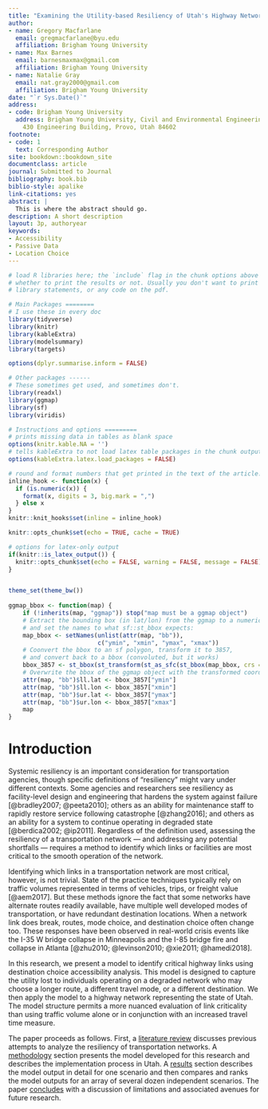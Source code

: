 ```yaml
---
title: "Examining the Utility-based Resiliency of Utah's Highway Network"
author:
- name: Gregory Macfarlane
  email: gregmacfarlane@byu.edu
  affiliation: Brigham Young University
- name: Max Barnes
  email: barnesmaxmax@gmail.com
  affiliation: Brigham Young University
- name: Natalie Gray
  email: nat.gray2000@gmail.com
  affiliation: Brigham Young University
date: "`r Sys.Date()`"
address:
- code: Brigham Young University
  address: Brigham Young University, Civil and Environmental Engineering Department,
    430 Engineering Building, Provo, Utah 84602
footnote:
- code: 1
  text: Corresponding Author
site: bookdown::bookdown_site
documentclass: article
journal: Submitted to Journal
bibliography: book.bib
biblio-style: apalike
link-citations: yes
abstract: |
  This is where the abstract should go.
description: A short description
layout: 3p, authoryear
keywords:
- Accessibility
- Passive Data
- Location Choice
---
```


```r
# load R libraries here; the `include` flag in the chunk options above tells
# whether to print the results or not. Usually you don't want to print the
# library statements, or any code on the pdf.

# Main Packages ========
# I use these in every doc
library(tidyverse)
library(knitr)
library(kableExtra)
library(modelsummary)
library(targets)

options(dplyr.summarise.inform = FALSE)

# Other packages ------
# These sometimes get used, and sometimes don't.
library(readxl)
library(ggmap)
library(sf)
library(viridis)

# Instructions and options =========
# prints missing data in tables as blank space
options(knitr.kable.NA = '') 
# tells kableExtra to not load latex table packages in the chunk output
options(kableExtra.latex.load_packages = FALSE) 

# round and format numbers that get printed in the text of the article.
inline_hook <- function(x) {
  if (is.numeric(x)) {
    format(x, digits = 3, big.mark = ",")
  } else x
}
knitr::knit_hooks$set(inline = inline_hook)

knitr::opts_chunk$set(echo = TRUE, cache = TRUE)

# options for latex-only output
if(knitr::is_latex_output()) {
  knitr::opts_chunk$set(echo = FALSE, warning = FALSE, message = FALSE)
} 


theme_set(theme_bw())
  
ggmap_bbox <- function(map) {
    if (!inherits(map, "ggmap")) stop("map must be a ggmap object")
    # Extract the bounding box (in lat/lon) from the ggmap to a numeric vector,
    # and set the names to what sf::st_bbox expects:
    map_bbox <- setNames(unlist(attr(map, "bb")),
                         c("ymin", "xmin", "ymax", "xmax"))
    # Coonvert the bbox to an sf polygon, transform it to 3857,
    # and convert back to a bbox (convoluted, but it works)
    bbox_3857 <- st_bbox(st_transform(st_as_sfc(st_bbox(map_bbox, crs = 4326)), 3857))
    # Overwrite the bbox of the ggmap object with the transformed coordinates
    attr(map, "bb")$ll.lat <- bbox_3857["ymin"]
    attr(map, "bb")$ll.lon <- bbox_3857["xmin"]
    attr(map, "bb")$ur.lat <- bbox_3857["ymax"]
    attr(map, "bb")$ur.lon <- bbox_3857["xmax"]
    map
}
```

# Introduction {#intro}

Systemic resiliency is an important consideration for transportation agencies,
though specific definitions of "resiliency" might vary under different contexts.
Some agencies and researchers see resiliency as facility-level design and
engineering that hardens the system against failure [@bradley2007; @peeta2010];
others as an ability for maintenance staff to rapidly restore service following
catastrophe [@zhang2016]; and others as an ability for a system to continue
operating in degraded state [@berdica2002; @ip2011]. Regardless of the
definition used, assessing the resiliency of a transportation network --- and
addressing any potential shortfalls --- requires a method to identify which
links or facilities are most critical to the smooth operation of the network.

Identifying which links in a transportation network are most critical, however, 
is not trivial. State of the practice techniques typically rely on traffic volumes
represented in terms of vehicles, trips, or freight value [@aem2017]. But these 
methods ignore the fact that some networks have alternate routes readily available,
have multiple well developed modes of transportation, or have redundant
destination locations. When a network link does break, routes, mode choice, and
destination choice often change too. These responses have been observed in
real-world crisis events like the I-35 W bridge collapse in Minneapolis and the
I-85 bridge fire and collapse in Atlanta
[@zhu2010; @levinson2010; @xie2011; @hamedi2018].

In this research, we present a model to identify critical highway links using 
destination choice accessibility analysis. This model is designed to capture the
utility lost to individuals operating on a degraded network who may choose 
a longer route, a different travel mode, or a different destination. We then
apply the model to a highway network representing the state of Utah. 
The model structure permits a more nuanced evaluation of link criticality than 
using traffic volume alone or in conjunction with an increased travel time measure.

The paper proceeds as follows. First, a [literature review](#litreview) discusses
previous attempts to analyze the resiliency of transportation networks. A
[methodology](#methodology) section presents the model developed for this
research and describes the implementation process in Utah. A [results](#results) section
describes the model output in detail for one scenario and then compares and ranks
the model outputs for an array of several dozen independent scenarios. The paper
[concludes](#conclusion) with a discussion of limitations and associated avenues 
for future research.

 